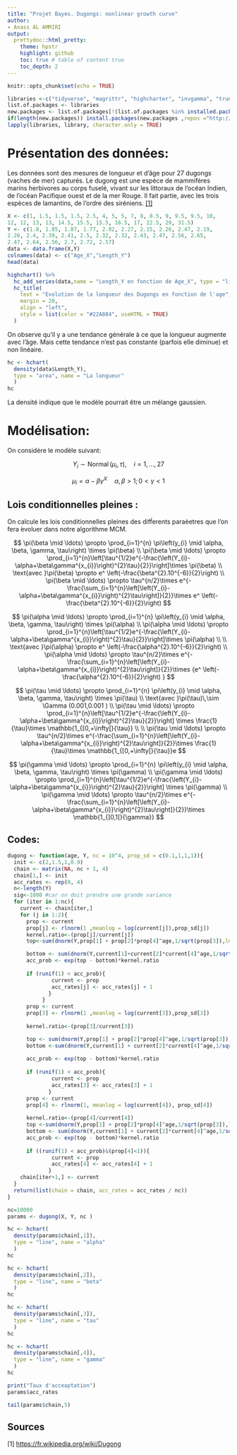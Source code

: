 ```yaml
---
title: "Projet Bayes. Dugongs: nonlinear growth curve"
author: 
- Anass AL AMMIRI
output:
  prettydoc::html_pretty:
    theme: hpstr
    highlight: github
    toc: true # table of content true 
    toc_depth: 2 
---
```


```r
knitr::opts_chunk$set(echo = TRUE)

libraries <-c("tidyverse", "magrittr", "highcharter", "invgamma", "truncnorm")
list.of.packages <- libraries
new.packages <- list.of.packages[!(list.of.packages %in% installed.packages()[,"Package"])]
if(length(new.packages)) install.packages(new.packages ,repos ="http://cran.us.r-project.org")
lapply(libraries, library, character.only = TRUE)

```


# Présentation des données:

Les données sont des mesures de longueur et d'âge pour 27 dugongs (vaches de mer) capturés.
Le dugong est une espèce de mammifères marins herbivores au corps fuselé, vivant sur les littoraux de l'océan Indien, de l'océan Pacifique ouest et de la mer Rouge. Il fait partie, avec les trois espèces de lamantins, de l'ordre des siréniens. [[1]](https://fr.wikipedia.org/wiki/Dugong) 



```r
X <- c(1, 1.5, 1.5, 1.5, 2.5, 4, 5, 5, 7, 8, 8.5, 9, 9.5, 9.5, 10, 
12, 12, 13, 13, 14.5, 15.5, 15.5, 16.5, 17, 22.5, 29, 31.5)
Y <- c(1.8, 1.85, 1.87, 1.77, 2.02, 2.27, 2.15, 2.26, 2.47, 2.19, 
2.26, 2.4, 2.39, 2.41, 2.5, 2.32, 2.32, 2.43, 2.47, 2.56, 2.65, 
2.47, 2.64, 2.56, 2.7, 2.72, 2.57)
data <- data.frame(X,Y)
colnames(data) <- c("Age_X","Length_Y") 
head(data)
```




```r

highchart() %>%
  hc_add_series(data,name = "Length_Y en fonction de Age_X", type = "line", hcaes(Age_X, Length_Y)) %>%
  hc_title(
    text = "Evolution de la longueur des Dugongs en fonction de l'age",
    margin = 20,
    align = "left",
    style = list(color = "#22A884", useHTML = TRUE)
  )
```

On observe qu'il y a une tendance générale à ce que la longueur augmente avec l'âge. Mais cette tendance n'est pas constante (parfois elle diminue) et non linéaire.
 

```r
hc <- hchart(
  density(data$Length_Y), 
  type = "area", name = "La longueur"
  )
hc
```
La densité indique que le modèle pourrait être un mélange gaussien.

# Modélisation:

On considère le modèle suivant: 

$$
Y_{i} \sim \operatorname{Normal}\left(\mu_{i}, \tau\right), \quad i=1, \ldots, 27$$

$$\mu_{i}=\alpha-\beta \gamma^{X} \quad \alpha, \beta>1 ; 0<\gamma<1
$$



## Lois conditionnelles pleines :

On calcule les lois conditionnelles pleines des diff́erents paraèetres que l’on fera  ́evoluer dans
notre algorithme MCM.


$$
\pi(\beta \mid \ldots) \propto \prod_{i=1}^{n} \pi\left(y_{i} \mid \alpha, \beta, \gamma, \tau\right) \times \pi(\beta)
\\
\pi(\beta \mid \ldots) \propto \prod_{i=1}^{n}\left[\tau^{1/2}e^{-\frac{\left(Y_{i}-\alpha+\beta\gamma^{x_{i}}\right)^{2}\tau}{2}}\right]\times \pi(\beta)
\\ \text{avec }\pi(\beta) \propto e^ \left(-\frac{\beta^{2}.10^{-6}}{2}\right) 
\\
\pi(\beta \mid \ldots) \propto \tau^{n/2}\times e^{-\frac{\sum_{i=1}^{n}\left[\left(Y_{i}-\alpha+\beta\gamma^{x_{i}}\right)^{2}\tau\right]}{2}}\times e^ \left(-\frac{\beta^{2}.10^{-6}}{2}\right) 
$$



$$
\pi(\alpha \mid \ldots) \propto \prod_{i=1}^{n} \pi\left(y_{i} \mid \alpha, \beta, \gamma, \tau\right) \times \pi(\alpha)
\\
\pi(\alpha \mid \ldots) \propto \prod_{i=1}^{n}\left[\tau^{1/2}e^{-\frac{\left(Y_{i}-\alpha+\beta\gamma^{x_{i}}\right)^{2}\tau}{2}}\right]\times \pi(\alpha)
\\
\\ \text{avec }\pi(\alpha) \propto e^ \left(-\frac{\alpha^{2}.10^{-6}}{2}\right) 
\\
\pi(\alpha \mid \ldots) \propto  \tau^{n/2}\times e^{-\frac{\sum_{i=1}^{n}\left[\left(Y_{i}-\alpha+\beta\gamma^{x_{i}}\right)^{2}\tau\right]}{2}}\times {e^ \left(-\frac{\alpha^{2}.10^{-6}}{2}\right) }
$$

$$
\pi(\tau \mid \ldots) \propto \prod_{i=1}^{n} \pi\left(y_{i} \mid \alpha, \beta, \gamma, \tau\right) \times \pi(\tau)
\\
\text{avec }\pi(\tau)\,\sim \Gamma (0.001,0.001 )
\\
\pi(\tau \mid \ldots) \propto \prod_{i=1}^{n}\left[\tau^{1/2}e^{-\frac{\left(Y_{i}-\alpha+\beta\gamma^{x_{i}}\right)^{2}\tau}{2}}\right] \times \frac{1}{\tau}\times \mathbb{1_{[0,+\infty[}{\tau}}
\\
\\
\pi(\tau \mid \ldots) \propto  \tau^{n/2}\times e^{-\frac{\sum_{i=1}^{n}\left[\left(Y_{i}-\alpha+\beta\gamma^{x_{i}}\right)^{2}\tau\right]}{2}}\times \frac{1}{\tau}\times \mathbb{1_{[0,+\infty[}{\tau}}e
$$

$$
\pi(\gamma \mid \ldots) \propto \prod_{i=1}^{n} \pi\left(y_{i} \mid \alpha, \beta, \gamma, \tau\right) \times \pi(\gamma)
\\
\pi(\gamma \mid \ldots) \propto \prod_{i=1}^{n}\left[\tau^{1/2}e^{-\frac{\left(Y_{i}-\alpha+\beta\gamma^{x_{i}}\right)^{2}\tau}{2}}\right] \times \pi(\gamma)
\\
\pi(\gamma \mid \ldots) \propto \tau^{n/2}\times e^{-\frac{\sum_{i=1}^{n}\left[\left(Y_{i}-\alpha+\beta\gamma^{x_{i}}\right)^{2}\tau\right]}{2}}\times \mathbb{1_{]0,1[}{\gamma}}
$$




## Codes:

```r
dugong <- function(age, Y, nc = 10^4, prop_sd = c(0.1,1,1,1)){
  init <- c(2,1.5,1,0.9)   
  chain <- matrix(NA, nc + 1, 4)
  chain[1,] <- init
  acc_rates <- rep(0, 4)
  n<-length(Y)
  sig<-1000 #car on doit prendre une grande variance
  for (iter in 1:nc){
    current <- chain[iter,]
    for (j in 1:2){
      prop <- current
      prop[j] <- rlnorm(1 ,meanlog = log(current[j]),prop_sd[j])
      kernel.ratio<-(prop[j]/current[j])
      top<-sum(dnorm(Y,prop[1] + prop[2]*prop[4]^age,1/sqrt(prop[3]),log=TRUE))+dnorm(prop[j],0,sig,log=TRUE)

      bottom <- sum(dnorm(Y,current[1]+current[2]*current[4]^age,1/sqrt(current[3]),log=TRUE))+dnorm(current[j],0,sig,log=TRUE)
      acc_prob <- exp(top - bottom)*kernel.ratio
      
      if (runif(1) < acc_prob){
              current <- prop
              acc_rates[j] <- acc_rates[j] + 1
             }
           }
      prop <- current
      prop[3] <- rlnorm(1 ,meanlog = log(current[3]),prop_sd[3])
     
      kernel.ratio<-(prop[3]/current[3])

      top <- sum(dnorm(Y,prop[1] + prop[2]*prop[4]^age,1/sqrt(prop[3]),log=TRUE))+dgamma(prop[3],0.001,rate=0.001,log=TRUE)
      bottom <-sum(dnorm(Y,current[1] + current[2]*current[4]^age,1/sqrt(current[3]),log=TRUE))+dgamma(current[3],0.001,rate=0.001,log=TRUE)   
      
      acc_prob <- exp(top - bottom)*kernel.ratio
      
      if (runif(1) < acc_prob){
              current <- prop
              acc_rates[3] <- acc_rates[3] + 1
             }
      prop <- current
      prop[4] <- rlnorm(1, meanlog = log(current[4]), prop_sd[4])
     
      kernel.ratio<-(prop[4]/current[4])
      top <-sum(dnorm(Y,prop[1] + prop[2]*prop[4]^age,1/sqrt(prop[3]),log=TRUE))+dunif(prop[4],min=0.5,max=1,log=TRUE)
      bottom <- sum(dnorm(Y,current[1] + current[2]*current[4]^age,1/sqrt(current[3]),log=TRUE))+dunif(current[4],min=0.5,max=1,log=TRUE)
      acc_prob <- exp(top - bottom)*kernel.ratio
    
      if ((runif(1) < acc_prob)&(prop[4]<1)){
              current <- prop
              acc_rates[4] <- acc_rates[4] + 1
             } 
    chain[iter+1,] <- current
  }
  return(list(chain = chain, acc_rates = acc_rates / nc))
}

```
```r
nc=10000
params <- dugong(X, Y, nc )
```

```r
hc <- hchart(
  density(params$chain[,1]), 
  type = "line", name = "alpha"
  )
hc
```
```r
hc <- hchart(
  density(params$chain[,2]), 
  type = "line", name = "beta"
  )
hc
```
```r
hc <- hchart(
  density(params$chain[,3]), 
  type = "line", name = "tau"
  )
hc
```
```r
hc <- hchart(
  density(params$chain[,4]), 
  type = "line", name = "gamma"
  )
hc
```



```r
print("Taux d'acceaptation")
params$acc_rates
```


```r
tail(params$chain,5)
```



## Sources

[1] <https://fr.wikipedia.org/wiki/Dugong>
